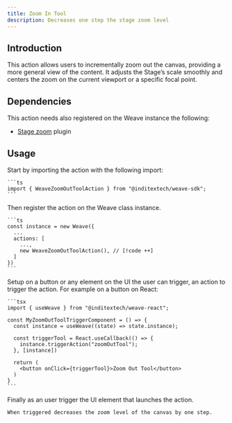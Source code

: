 ```yaml
---
title: Zoom In Tool
description: Decreases one step the stage zoom level
---
```



## Introduction

This action allows users to incrementally zoom out the canvas, providing a more
general view of the content. It adjusts the Stage’s scale smoothly and centers the
zoom on the current viewport or a specific focal point.

## Dependencies

This action needs also registered on the Weave instance the following:

- [Stage zoom](/docs/main/build/plugins/stage-zoom) plugin

## Usage

<Accordions className="bg-transparent">
  <Accordion title="1. Import the action" id="import-action">
    Start by importing the action with the following import:

    ```ts
    import { WeaveZoomOutToolAction } from "@inditextech/weave-sdk";
    ```

  </Accordion>
  <Accordion title="2. Register the action" id="register-action">
    Then register the action on the Weave class instance.

    ```ts
    const instance = new Weave({
      ...
      actions: [
        ...,
        new WeaveZoomOutToolAction(), // [!code ++]
      ]
    })
    ```

  </Accordion>
  <Accordion title="3. Setup the action trigger" id="setup-action-trigger">
    Setup on a button or any element on the UI the user can trigger, an action
    to trigger the action. For example on a button on React:

    ```tsx
    import { useWeave } from "@inditextech/weave-react";

    const MyZoomOutToolTriggerComponent = () => {
      const instance = useWeave((state) => state.instance);

      const triggerTool = React.useCallback(() => {
        instance.triggerAction("zoomOutTool");
      }, [instance])

      return (
        <button onClick={triggerTool}>Zoom Out Tool</button>
      )
    }
    ```

  </Accordion>
  <Accordion title="4. Trigger the action" id="trigger-the-action">
    Finally as an user trigger the UI element that launches the action.

    When triggered decreases the zoom level of the canvas by one step.

  </Accordion>
</Accordions>

